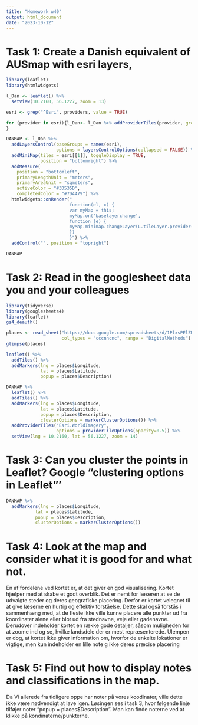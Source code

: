 ---
title: "Homework w40"
output: html_document
date: "2023-10-12"
---

# Task 1: Create a Danish equivalent of AUSmap with esri layers, 

```{r}
library(leaflet)
library(htmlwidgets)
```

```{r}
l_Dan <- leaflet() %>% 
  setView(10.2160, 56.1227, zoom = 13)
```

```{r}
esri <- grep("^Esri", providers, value = TRUE)
```

```{r}
for (provider in esri){l_Dan<- l_Dan %>% addProviderTiles(provider, group = provider)
}
```

```{r}
DANMAP <- l_Dan %>%
  addLayersControl(baseGroups = names(esri),
                   options = layersControlOptions(collapsed = FALSE)) %>%
  addMiniMap(tiles = esri[[1]], toggleDisplay = TRUE,
             position = "bottomright") %>%
  addMeasure(
    position = "bottomleft",
    primaryLengthUnit = "meters",
    primaryAreaUnit = "sqmeters",
    activeColor = "#3D535D",
    completedColor = "#7D4479") %>% 
  htmlwidgets::onRender("
                        function(el, x) {
                        var myMap = this;
                        myMap.on('baselayerchange',
                        function (e) {
                        myMap.minimap.changeLayer(L.tileLayer.provider(e.name));
                        })
                        }") %>% 
  addControl("", position = "topright")
```


```{r}
DANMAP
```

# Task 2: Read in the googlesheet data you and your colleagues 


```{r}
library(tidyverse)
library(googlesheets4)
library(leaflet)
gs4_deauth()
```

```{r}
places <- read_sheet("https://docs.google.com/spreadsheets/d/1PlxsPElZML8LZKyXbqdAYeQCDIvDps2McZx1cTVWSzI/edit#gid=124710918",
                     col_types = "cccnncnc", range = "DigitalMethods")
glimpse(places)
```

```{r}
leaflet() %>% 
  addTiles() %>% 
  addMarkers(lng = places$Longitude, 
             lat = places$Latitude,
             popup = places$Description)
```

```{r}
DANMAP %>% 
  leaflet() %>%
  addTiles() %>%
  addMarkers(lng = places$Longitude, 
             lat = places$Latitude,
             popup = places$Description,
             clusterOptions = markerClusterOptions()) %>%
  addProviderTiles("Esri.WorldImagery",
                   options = providerTileOptions(opacity=0.5)) %>%     
  setView(lng = 10.2160, lat = 56.1227, zoom = 14)
```

# Task 3: Can you cluster the points in Leaflet? Google "clustering options in Leaflet"'


```{r}
DANMAP %>%
  addMarkers(lng = places$Longitude, 
           lat = places$Latitude,
           popup = places$Description,
           clusterOptions = markerClusterOptions())
```


# Task 4: Look at the map and consider what it is good for and what not.
En af fordelene ved kortet er, at det giver en god visualisering. Kortet hjælper med at skabe et godt overblik. Det er nemt for læseren at se de udvalgte steder og deres geografiske placering. Derfor er kortet velegnet til at give læserne en hurtig og effektiv forståelse. Dette skal også forstås i sammenhæng med, at de fleste ikke ville kunne placere alle punkter ud fra koordinater alene eller blot ud fra stednavne, veje eller gadenavne. Derudover indeholder kortet en række gode detaljer, såsom muligheden for at zoome ind og se, hvilke landsdele der er mest repræsenterede. Ulempen er dog, at kortet ikke giver information om, hvorfor de enkelte lokationer er vigtige, men kun indeholder en lille note g ikke deres præcise placering

# Task 5: Find out how to display notes and classifications in the map.
Da Vi allerede fra tidligere oppe har noter på vores koodinater, ville dette ikke være nødvendigt at lave igen. Løsingen ses i task 3, hvor følgende linje tilføjer noter "popup = places$Description". Man kan finde noterne ved at klikke på kondinaterne/punkterne. 
